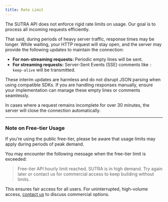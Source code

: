 ```yaml
---
title: Rate Limit
---
```


The SUTRA API does not enforce rigid rate limits on usage. Our goal is to process all incoming requests efficiently.

That said, during periods of heavy server traffic, response times may be longer. While waiting, your HTTP request will stay open, and the server may provide the following updates to maintain the connection:

- **For non-streaming requests:** Periodic empty lines will be sent.
- **For streaming requests:** Server-Sent Events (SSE) comments like `: keep-alive` will be transmitted.

These interim updates are harmless and do not disrupt JSON parsing when using compatible SDKs. If you are handling responses manually, ensure your implementation can manage these empty lines or comments seamlessly.

In cases where a request remains incomplete for over 30 minutes, the server will close the connection automatically.

---

### Note on Free-tier Usage

If you’re using the public free-tier, please be aware that usage limits may apply during periods of peak demand.

You may encounter the following message when the free-tier limit is exceeded:

> Free-tier API hourly limit reached. SUTRA is in high demand. Try again later or contact us for commercial access to keep building without limits.

This ensures fair access for all users. For uninterrupted, high-volume access, [contact us](mailto:support@two.ai) to discuss commercial options.
